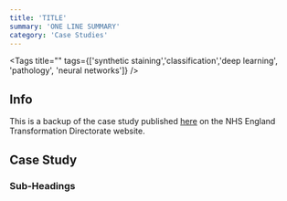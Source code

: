 ```yaml
---
title: 'TITLE'
summary: 'ONE LINE SUMMARY'
category: 'Case Studies'
---
```


<Tags title="" tags={['synthetic staining','classification','deep learning', 'pathology', 'neural networks']} />


## Info
This is a backup of the case study published [here]() on the NHS England Transformation Directorate website.

## Case Study

### Sub-Headings